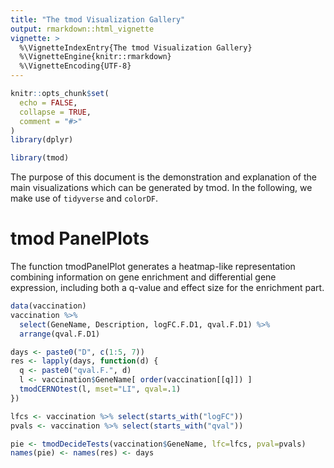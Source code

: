 ```yaml
---
title: "The tmod Visualization Gallery"
output: rmarkdown::html_vignette
vignette: >
  %\VignetteIndexEntry{The tmod Visualization Gallery}
  %\VignetteEngine{knitr::rmarkdown}
  %\VignetteEncoding{UTF-8}
---
```


```r
knitr::opts_chunk$set(
  echo = FALSE,
  collapse = TRUE,
  comment = "#>"
)
library(dplyr)
```

```r
library(tmod)
```

The purpose of this document is the demonstration and explanation of the
main visualizations which can be generated by tmod. In the following, we
make use of `tidyverse` and `colorDF`.

# tmod PanelPlots

The function tmodPanelPlot generates a heatmap-like representation
combining information on gene enrichment and differential gene expression,
including both a q-value and effect size for the enrichment part.

```r
data(vaccination)
vaccination %>% 
  select(GeneName, Description, logFC.F.D1, qval.F.D1) %>%
  arrange(qval.F.D1)
```

```r
days <- paste0("D", c(1:5, 7))
res <- lapply(days, function(d) {
  q <- paste0("qval.F.", d)
  l <- vaccination$GeneName[ order(vaccination[[q]]) ]
  tmodCERNOtest(l, mset="LI", qval=.1)
})

lfcs <- vaccination %>% select(starts_with("logFC"))
pvals <- vaccination %>% select(starts_with("qval"))

pie <- tmodDecideTests(vaccination$GeneName, lfc=lfcs, pval=pvals)
names(pie) <- names(res) <- days
```



